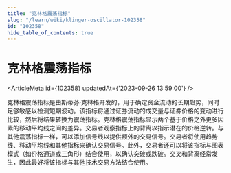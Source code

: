 ```yaml
---
title: "克林格震荡指标"
slug: "/learn/wiki/klinger-oscillator-102358"
id: "102358"
hide_table_of_contents: true
---
```



# 克林格震荡指标

<ArticleMeta id={102358} updatedAt={'2023-09-26 13:59:00'} />
<div className='border-solid border-b border-t-0 my-4 border-[var(--ifm-color-gray-300)]' />

克林格震荡指标是由斯蒂芬·克林格开发的，用于确定资金流动的长期趋势，同时足够敏感以检测短期波动。该指标将通过证券流动的成交量与证券价格的变动进行比较，然后将结果转换为震荡指标。克林格震荡指标显示两个基于价格之外更多因素的移动平均线之间的差异。交易者观察指标上的背离以指示潜在的价格逆转。与其他震荡指标一样，可以添加信号线以提供额外的交易信号。交易者将使用趋势线、移动平均线和其他指标来确认交易信号。此外，交易者还可以将该指标与图表模式（如价格通道或三角形）结合使用，以确认突破或跌破。交叉和背离经常发生，因此最好将该指标与其他技术交易方法结合使用。
